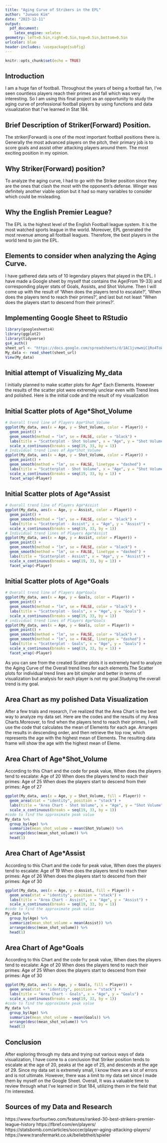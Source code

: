 ---
title: "Aging Curve of Strikers in the EPL"
author: "Junwoo Kim"
date: "2023-12-11"
output:
  pdf_document:
    latex_engine: xelatex
geometry: left=0.5in,right=0.5in,top=0.5in,bottom=0.5in
urlcolor: blue
header-includes: \usepackage{subfig}
---


```{r setup, include=FALSE}
knitr::opts_chunk$set(echo = TRUE)
```

## Introduction
I am a huge fan of football. Throughout the years of being a football fan, I’ve seen countless players reach their primes and fall which was very interesting. So I am using this final project as an opportunity to study the aging curve of professional football players by using functions and data visualization that I've learned in Stat 184.

## Brief Description of Striker(Forward) Position.
The striker(Forward) is one of the most important football positions there is. Generally the most advanced players on the pitch, their primary job is to score goals and assist other attacking players around them. The most exciting position in my opinion.

## Why Striker(Forward) position?
To analyze the aging curve, I had to go with the Striker position since they are the ones that clash the most with the opponent’s defense. Winger was definitely another viable option but it had so many variables to consider which could be misleading.

## Why the English Premier League?
The EPL is the highest level of the English Football league system. It is the most watched sports league in the world. Moreover, EPL generated the most revenue among all football leagues. Therefore, the best players in the world tend to join the EPL.

## Elements to consider when analyzing the Aging Curve.
I have gathered data sets of 10 legendary players that played in the EPL. I have made a Google sheet by myself that contains the Age(From 19-33) and corresponding player stats of Goals, Assists, and Shot Volume. Then I will come up with the result of 'When does the players tend to escalate?', 'When does the players tend to reach their primes?', and last but not least "When does the players start to descend from their primes?'.

## Implementing Google Sheet to RStudio

```{r Implementation of Data}
library(googlesheets4)
library(ggplot2)
library(tidyverse)
gs4_auth()
sheet_url <- "https://docs.google.com/spreadsheets/d/1AC1jvmwmiC1Ro4ToWubHtrndgT1Thk96VTXIsPGUly4/edit#gid=0"
My_data <- read_sheet(sheet_url)
View(My_data)
```

## Initial attempt of Visualizing My_data
I initially planned to make scatter plots for Age* Each Elements. However the results of the scatter plot were extremely unclear even with Trend lines and polished. Here is the initial code and the result of my visualization

## Initial Scatter plots of Age*Shot_Volume
```{r pressure_scatterplot1, echo=FALSE}
# Overall trend line of Players Age*Shot_Volume
ggplot(My_data, aes(x = Age, y = Shot_Volume, color = Player)) +
  geom_point() +
  geom_smooth(method = "lm", se = FALSE, color = "black") +  
  labs(title = "Scatterplot - Shot Volume", x = "Age", y = "Shot Volume") +
  scale_x_continuous(breaks = seq(19, 33, by = 1))
# Individual trend lines of Age*Shot_Volume
ggplot(My_data, aes(x = Age, y = Shot_Volume, color = Player)) +
  geom_point() +
  geom_smooth(method = "lm", se = FALSE, linetype = "dashed") + 
  labs(title = "Scatterplot - Shot Volume", x = "Age", y = "Shot Volume") +
  scale_x_continuous(breaks = seq(19, 33, by = 1)) +
  facet_wrap(~Player)
```

## Initial Scatter plots of Age*Assist
```{r pressure_scatterplot2, echo=FALSE}
# Overall trend line of Players Age*Assist
ggplot(My_data, aes(x = Age, y = Assist, color = Player)) +
  geom_point() +
  geom_smooth(method = "lm", se = FALSE, color = "black") +  
  labs(title = "Scatterplot - Assist", x = "Age", y = "Assist") +
  scale_x_continuous(breaks = seq(19, 33, by = 1))
# Individual trend lines of Players Age*Assist
ggplot(My_data, aes(x = Age, y = Assist, color = Player)) +
  geom_point() +
  geom_smooth(method = "lm", se = FALSE, color = "black") +  
  geom_smooth(method = "lm", se = FALSE, linetype = "dashed") +  
  labs(title = "Scatterplot - Assist", x = "Age", y = "Assist") +
  scale_x_continuous(breaks = seq(19, 33, by = 1)) +
  facet_wrap(~Player)
```

## Initial Scatter plots of Age*Goals
```{r pressure_scatterplot3, echo=FALSE}
# Overall trend line of Players Age*Goals
ggplot(My_data, aes(x = Age, y = Goals, color = Player)) +
  geom_point() +
  geom_smooth(method = "lm", se = FALSE, color = "black") +  
  labs(title = "Scatterplot - Goals", x = "Age", y = "Goals") +
  scale_x_continuous(breaks = seq(19, 33, by = 1))
# individual trend lines of Players Age*Goals
ggplot(My_data, aes(x = Age, y = Goals, color = Player)) +
  geom_point() +
  geom_smooth(method = "lm", se = FALSE, color = "black") +  
  geom_smooth(method = "lm", se = FALSE, linetype = "dashed") +  
  labs(title = "Scatterplot - Goals", x = "Age", y = "Goals") +
  scale_x_continuous(breaks = seq(19, 33, by = 1)) +
  facet_wrap(~Player)
```
As you can see from the created Scatter plots it is extremely hard to analyze the Aging Curve of the Overall trend lines for each elements.The Scatter plots for individual trend lines are bit simpler and better in terms of visualization but analysis for each player is not my goal.Studying the overall trend is my goal.

## Area Chart as my polished Data Visualization
After a few trials and research, I've realized that the Area Chart is the best way to analyze my data set. Here are the codes and the results of my Area Charts.Moreover, to find when the players tend to reach their primes, I will use the code that calculates the mean of Elements for each age. Arranges the results in descending order, and then retrieve the top row, which represents the age with the highest mean of Elements. The resulting data frame will show the age with the highest mean of Eleme.

## Area Chart of Age*Shot_Volume
According to this Chart and the code for peak value,
When does the players tend to escalate: Age of 20
When does the players tend to reach their primes: Age of 25
When does the players start to descend from their primes: Age of 27
```{r pressure_Areachart1, echo=FALSE}
ggplot(My_data, aes(x = Age, y = Shot_Volume, fill = Player)) +
  geom_area(stat = "identity", position = "stack") +
  labs(title = "Area Chart - Shot Volume", x = "Age", y = "Shot Volume") +
  scale_x_continuous(breaks = seq(19, 33, by = 1))
#code to find the approximate peak value
My_data %>%
  group_by(Age) %>%
  summarize(mean_shot_volume = mean(Shot_Volume)) %>%
  arrange(desc(mean_shot_volume)) %>%
  head(1)
```
## Area Chart of Age*Assist
According to this Chart and the code for peak value,
When does the players tend to escalate: Age of 19
When does the players tend to reach their primes: Age of 26
When does the players start to descend from their primes: Age of 30
```{r pressure_Areachart2, echo=FALSE}
ggplot(My_data, aes(x = Age, y = Assist, fill = Player)) +
  geom_area(stat = "identity", position = "stack") +
  labs(title = "Area Chart - Assist", x = "Age", y = "Assist") +
  scale_x_continuous(breaks = seq(19, 33, by = 1))
#code to find the approximate peak value
My_data %>%
  group_by(Age) %>%
  summarize(mean_shot_volume = mean(Assist)) %>%
  arrange(desc(mean_shot_volume)) %>%
  head(1)

```
## Area Chart of Age*Goals
According to this Chart and the code for peak value,
When does the players tend to escalate: Age of 20
When does the players tend to reach their primes: Age of 25
When does the players start to descend from their primes: Age of 30
```{r pressure_Areachart3, echo=FALSE}
ggplot(My_data, aes(x = Age, y = Goals, fill = Player)) +
  geom_area(stat = "identity", position = "stack") +
  labs(title = "Area Chart - Goals", x = "Age", y = "Goals") +
  scale_x_continuous(breaks = seq(19, 33, by = 1))
#code to find the approximate peak value
My_data %>%
  group_by(Age) %>%
  summarize(mean_shot_volume = mean(Goals)) %>%
  arrange(desc(mean_shot_volume)) %>%
  head(1)

```
## Conclusion
After exploring through my data and trying out various ways of data visualization, I have come to a conclusion that Striker position tends to escalate at the age of 20, peaks at the age of 25, and descends at the age of 29. Since my data set is extremely small, I know there are a lot of errors and is not ultimate. However, there was a limit to my data set since I made them by myself on the Google Sheet. Overall, It was a valuable time to review through what I've learned in Stat 184, utilizing them in the field that I'm interested.

## Sources of my Data and Research
https://www.fourfourtwo.com/features/ranked-30-best-strikers-premier-league-history
https://fbref.com/en/players/
https://statsbomb.com/articles/soccer/player-aging-attacking-players/
https://www.transfermarkt.co.uk/beliebtheit/spieler